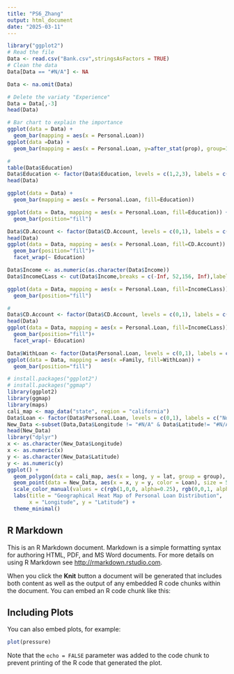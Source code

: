 ---
title: "PS6_Zhang"
output: html_document
date: "2025-03-11"
---

```{r}
library("ggplot2")
# Read the file 
Data <- read.csv("Bank.csv",stringsAsFactors = TRUE)
# Clean the data
Data[Data == "#N/A"] <- NA

Data <- na.omit(Data)

# Delete the variaty "Experience"
Data = Data[,-3]
head(Data)
```
```{r}
# Bar chart to explain the importance
ggplot(data = Data) + 
  geom_bar(mapping = aes(x = Personal.Loan))
ggplot(data =Data) + 
  geom_bar(mapping = aes(x = Personal.Loan, y=after_stat(prop), group=1))
```
```{r}
# 
table(Data$Education)
Data$Education <- factor(Data$Education, levels = c(1,2,3), labels = c("Undergrad", "Graduate", "Advanced/Professional"))
head(Data)

ggplot(data = Data) + 
  geom_bar(mapping = aes(x = Personal.Loan, fill=Education))

ggplot(data = Data, mapping = aes(x = Personal.Loan, fill=Education)) + 
  geom_bar(position="fill")
```
```{r}
Data$CD.Account <- factor(Data$CD.Account, levels = c(0,1), labels = c("WithCertificate", "WithoutCertificate"))
head(Data)
ggplot(data = Data, mapping = aes(x = Personal.Loan, fill=CD.Account)) + 
  geom_bar(position="fill")+
  facet_wrap(~ Education)
```
```{r}
Data$Income <- as.numeric(as.character(Data$Income))
Data$IncomeCLass <- cut(Data$Income,breaks = c(-Inf, 52,156, Inf),labels = c("Low", "Medium", "High"),right = FALSE)

ggplot(data = Data, mapping = aes(x = Personal.Loan, fill=IncomeCLass)) + 
  geom_bar(position="fill")
```
```{r}
# 
Data$CD.Account <- factor(Data$CD.Account, levels = c(0,1), labels = c("WithCertificate", "WithoutCertificate"))
head(Data)
ggplot(data = Data, mapping = aes(x = Personal.Loan, fill=IncomeCLass)) + 
  geom_bar(position="fill")+
  facet_wrap(~ Education)
```
```{r}
Data$WithLoan <- factor(Data$Personal.Loan, levels = c(0,1), labels = c("No", "Yes"))
ggplot(data = Data, mapping = aes(x =Family, fill=WithLoan)) + 
  geom_bar(position="fill")
```
```{r}
# install.packages("ggplot2")
# install.packages("ggmap")
library(ggplot2)
library(ggmap)
library(maps)
cali_map <- map_data("state", region = "california")
Data$Loan <- factor(Data$Personal.Loan, levels = c(0,1), labels = c("NoLoan", "WithLoan"))
New_Data <-subset(Data,Data$Longitude != "#N/A" & Data$Latitude!= "#N/A" )                    
head(New_Data)                   
library("dplyr")                
x <- as.character(New_Data$Longitude)
x <- as.numeric(x)
y <- as.character(New_Data$Latitude)
y <- as.numeric(y)
ggplot() +
  geom_polygon(data = cali_map, aes(x = long, y = lat, group = group), fill = "white", color = "grey") +
  geom_point(data = New_Data, aes(x = x, y = y, color = Loan), size = 5) +
  scale_color_manual(values = c(rgb(1,0,0, alpha=0.25), rgb(0,0,1, alpha=0.8))) +
  labs(title = "Geographical Heat Map of Personal Loan Distribution",
       x = "Longitude", y = "Latitude") +
  theme_minimal()
```

## R Markdown

This is an R Markdown document. Markdown is a simple formatting syntax for authoring HTML, PDF, and MS Word documents. For more details on using R Markdown see <http://rmarkdown.rstudio.com>.

When you click the **Knit** button a document will be generated that includes both content as well as the output of any embedded R code chunks within the document. You can embed an R code chunk like this:


## Including Plots

You can also embed plots, for example:

```{r pressure, echo=FALSE}
plot(pressure)
```

Note that the `echo = FALSE` parameter was added to the code chunk to prevent printing of the R code that generated the plot.

